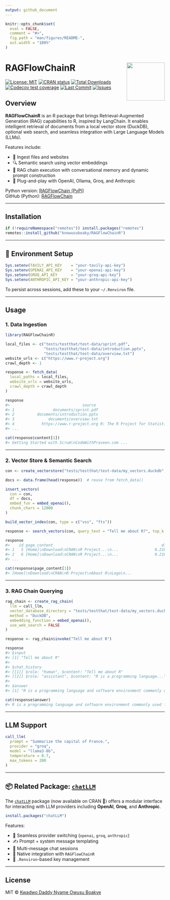 ---
output: github_document
---

<!-- README.md is generated from README.Rmd. Please edit that file -->

```{r setup, include = FALSE}
knitr::opts_chunk$set(
  eval = FALSE,
  comment = "#>",
  fig.path = "man/figures/README-",
  out.width = "100%"
)
```

# RAGFlowChainR <a href="https://github.com/knowusuboaky/RAGFlowChainR"><img src="man/figures/raglogo.png" align="right" height="120" /></a>

<!-- badges: start -->
[![License: MIT](https://img.shields.io/badge/License-MIT-blue.svg)](https://opensource.org/licenses/MIT)
[![CRAN status](https://www.r-pkg.org/badges/version/RAGFlowChainR)](https://cran.r-project.org/package=RAGFlowChainR)
[![Total Downloads](https://cranlogs.r-pkg.org/badges/grand-total/RAGFlowChainR?color=orange)](https://cranlogs.r-pkg.org/badges/grand-total/RAGFlowChainR)
[![Codecov test coverage](https://codecov.io/gh/knowusuboaky/RAGFlowChainR/branch/main/graph/badge.svg)](https://app.codecov.io/gh/knowusuboaky/RAGFlowChainR?branch=main)
[![Last Commit](https://img.shields.io/github/last-commit/knowusuboaky/RAGFlowChainR.svg)](https://github.com/knowusuboaky/RAGFlowChainR/commits/main)
[![Issues](https://img.shields.io/github/issues/knowusuboaky/RAGFlowChainR.svg)](https://github.com/knowusuboaky/RAGFlowChainR/issues)
<!-- badges: end -->

## Overview

**RAGFlowChainR** is an R package that brings Retrieval-Augmented Generation (RAG) capabilities to R, inspired by LangChain. It enables intelligent retrieval of documents from a local vector store (DuckDB), optional web search, and seamless integration with Large Language Models (LLMs).

Features include:

- 📂 Ingest files and websites
- 🔍 Semantic search using vector embeddings
- 🧠 RAG chain execution with conversational memory and dynamic prompt construction
- 🔌 Plug-and-play with OpenAI, Ollama, Groq, and Anthropic

Python version: [RAGFlowChain (PyPI)](https://pypi.org/project/RAGFlowChain/)  
GitHub (Python): [RAGFlowChain](https://github.com/knowusuboaky/RAGFlowChain)

---

## Installation

```r
if (!requireNamespace("remotes")) install.packages("remotes")
remotes::install_github("knowusuboaky/RAGFlowChainR")
```

---

## 🔐 Environment Setup

```r
Sys.setenv(TAVILY_API_KEY    = "your-tavily-api-key")
Sys.setenv(OPENAI_API_KEY    = "your-openai-api-key")
Sys.setenv(GROQ_API_KEY      = "your-groq-api-key")
Sys.setenv(ANTHROPIC_API_KEY = "your-anthropic-api-key")
```

To persist across sessions, add these to your `~/.Renviron` file.

---

## Usage

### 1. Data Ingestion

```r
library(RAGFlowChainR)

local_files <- c("tests/testthat/test-data/sprint.pdf", 
                 "tests/testthat/test-data/introduction.pptx",
                 "tests/testthat/test-data/overview.txt")
website_urls <- c("https://www.r-project.org")
crawl_depth <- 1

response <- fetch_data(
  local_paths = local_files,
  website_urls = website_urls,
  crawl_depth = crawl_depth
)
```

```r
response
#>                                source                                      title ...
#> 1                 documents/sprint.pdf                                       <NA> ...
#> 2          documents/introduction.pptx                                       <NA> ...
#> 3               documents/overview.txt                                       <NA> ...
#> 4            https://www.r-project.org R: The R Project for Statistical Computing ...
#> ...

cat(response$content[1])
#> Getting Started with Scrum\nCodeWithPraveen.com ...
```

---

### 2. Vector Store & Semantic Search

```r
con <- create_vectorstore("tests/testthat/test-data/my_vectors.duckdb", overwrite = TRUE)

docs <- data.frame(head(response))  # reuse from fetch_data()

insert_vectors(
  con = con,
  df = docs,
  embed_fun = embed_openai(),
  chunk_chars = 12000
)

build_vector_index(con, type = c("vss", "fts"))

response <- search_vectors(con, query_text = "Tell me about R?", top_k = 5)
```

```r
response
#>    id page_content                                                dist
#> 1   5 [Home]\nDownload\nCRAN\nR Project...\n...                0.2183
#> 2   6 [Home]\nDownload\nCRAN\nR Project...\n...                0.2183
#> ...

cat(response$page_content[1])
#> [Home]\nDownload\nCRAN\nR Project\nAbout R\nLogo\n...
```

---

### 3. RAG Chain Querying

```r
rag_chain <- create_rag_chain(
  llm = call_llm,
  vector_database_directory = "tests/testthat/test-data/my_vectors.duckdb",
  method = "DuckDB",
  embedding_function = embed_openai(),
  use_web_search = FALSE
)

response <- rag_chain$invoke("Tell me about R")
```

```r
response
#> $input
#> [1] "Tell me about R"
#>
#> $chat_history
#> [[1]] $role: "human", $content: "Tell me about R"
#> [[2]] $role: "assistant", $content: "R is a programming language..."
#>
#> $answer
#> [1] "R is a programming language and software environment commonly used for statistical computing and graphics..."

cat(response$answer)
#> R is a programming language and software environment commonly used for statistical computing and graphics...
```

---

## LLM Support

```r
call_llm(
  prompt = "Summarize the capital of France.",
  provider = "groq",
  model = "llama3-8b",
  temperature = 0.7,
  max_tokens = 200
)
```

---

## 📦 Related Package: [`chatLLM`](https://cran.r-project.org/package=chatLLM)

The [`chatLLM`](https://github.com/knowusuboaky/chatLLM) package (now available on CRAN 🎉) offers a modular interface for interacting with LLM providers including **OpenAI**, **Groq**, and **Anthropic**.

```r
install.packages("chatLLM")
```

Features:

- 🔁 Seamless provider switching (`openai`, `groq`, `anthropic`)
- ✍️ Prompt + system message templating
- 💬 Multi-message chat sessions
- 🔌 Native integration with `RAGFlowChainR`
- 🔐 `.Renviron`-based key management

---

## License

MIT © [Kwadwo Daddy Nyame Owusu Boakye](mailto:kwadwo.owusuboakye@outlook.com)
